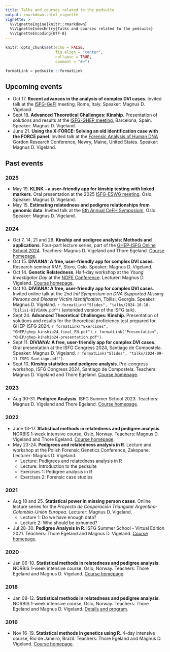```yaml
---
title: Talks and courses related to the pedsuite
output: rmarkdown::html_vignette
vignette: >
  %\VignetteEngine{knitr::rmarkdown}
  %\VignetteIndexEntry{Talks and courses related to the pedsuite}
  %\VignetteEncoding{UTF-8}
---
```


```r
knitr::opts_chunk$set(echo = FALSE, 
                      fig.align = "center",
                      collapse = TRUE,
                      comment = "#>")

formatLink = pedsuite:::formatLink
```

## Upcoming events

* Oct 17. **Recent advances in the analysis of complex DVI cases**. Invited talk at the [ISFG-GeFI](https://www.gefi-isfg.org/) meeting, Rome, Italy. Speaker: Magnus D. Vigeland.
* Sept 18. **Advanced Theoretical Challenges: Kinship**. Presentation of solutions and results at the [ISFG-GHEP meeting](https://ghep-isfg.org/en/meetings/jornadas2025/), Barcelona, Spain. Speaker: Magnus D. Vigeland.
* June 21. **Using the X-FORCE: Solving an old identification case with the FORCE panel**. Invited talk at the [Forensic Analysis of Human DNA](https://www.grc.org/forensic-analysis-of-human-dna-conference/2025/) Gordon Research Conference, Newry, Maine, United States. Speaker: Magnus D. Vigeland.


## Past events

### 2025

* May 19. **KLINK – a user-friendly app for kinship testing with linked markers**. Oral presentation at the 2025 [ISFG-ESWG meeting](https://axacoair.se/go?tjSbP6Yi), Oslo. Speaker: Magnus D. Vigeland.
* May 15. **Estimating relatedness and pedigree relationships from genomic data**. Invited talk at the [8th Annual CeFH Symposium](https://www.fhi.no/en/ch/Centre-for-fertility-and-health/events-en/the-8th-annual-cefh-symposium/), Oslo. Speaker: Magnus D. Vigeland.

### 2024

* Oct 7, 14, 21 and 28. **Kinship and pedigree analysis: Methods and applications**. Four-part lecture series, part of the [GHEP-ISFG Online School 2024](https://ghep-isfg.org/en/workshops/ghep-os/autumn2024/WS1/). Teachers: Magnus D. Vigeland and Thore Egeland. [Course homepage](https://magnusdv.github.io/pedsuite/articles/web_only/course-ghep2024.html).
* Oct 15. **DIVIANA: A free, user-friendly app for complex DVI cases**. Research seminar RMF, Storo, Oslo. Speaker: Magnus D. Vigeland.
* Oct 14. **Genetic Relatedness**. Half-day workshop at the *Young Investigator Day* at the [NOFE Conference](https://nofe.no/nofe-conference-2024/). Lecturer: Magnus D. Vigeland. [Course homepage](https://magnusdv.github.io/pedsuite/articles/web_only/course-yid2024.html).
* Oct 10. **DIVIANA: A free, user-friendly app for complex DVI cases**. Invited online talk at the _2nd Intl Symposium on DNA Supported Missing Persons and Disaster Victim Identification_, Tbilisi, Georgia. Speaker: Magnus D. Vigeland. `r formatLink("Slides", "talks/2024-10-10-Tbilisi-DIVIANA.pdf")` (extended version of the ISFG talk).
* Sept 24. **Advanced Theoretical Challenges: Kinship**. Presentation of solutions and results for the theoretical proficiency test prepared for GHEP-ISFG 2024. `r formatLink("Exercises", "GHEP/ghep_kinship24_final_EN.pdf")`. `r formatLink("Presentation", "GHEP/ghep-kinship24-presentation.pdf")`.
* Sept 11. **DIVIANA: A free, user-friendly app for complex DVI cases**. Oral presentation at the ISFG Congress 2024, Santiago de Compostela. Speaker: Magnus D. Vigeland. `r formatLink("Slides", "talks/2024-09-11-ISFG-Santiago.pdf")`.
* Sept 10. **Kinship statistics and pedigree analysis**. Pre-congress workshop, ISFG Congress 2024, Santiago de Compostela. Teachers: Magnus D. Vigeland and Thore Egeland. [Course homepage](https://magnusdv.github.io/pedsuite/articles/web_only/course-isfg2024.html).


### 2023

* Aug 30-31. **Pedigree Analysis**. ISFG Summer School 2023. Teachers: Magnus D. Vigeland and Thore Egeland. [Course homepage](https://magnusdv.github.io/pedsuite/articles/web_only/course-isfg2023.html).


### 2022

* June 13-17. **Statistical methods in relatedness and pedigree analysis**. NORBIS 1-week intensive course, Oslo, Norway. Teachers: Magnus D. Vigeland and Thore Egeland. [Course homepage](https://magnusdv.github.io/pedsuite/articles/web_only/course-norbis2022.html).
* May 23-24. **Pedigrees and relatedness analysis in R**. Lecture and workshop at the Polish Forensic Genetics Conference, Zakopane. Lecturer: Magnus D. Vigeland.
    * Lecture: Pedigrees and relatedness analysis in R
    * Lecture: Introduction to the pedsuite
    * Exercises 1: Pedigree analysis in R
    * Exercises 2: Forensic case studies

### 2021

* Aug 18 and 25. **Statistical power in missing person cases**. Online lecture series for the *Proyecto de Cooperación Triangular Argentina-Colombia-Unión Europea*. Lecturer: Magnus D. Vigeland.
    * Lecture 1: Do we have enough data?
    * Lecture 2: Who should be exhumed?
* Jul 28-30. **Pedigree Analysis in R**. ISFG Summer School - Virtual Edition 2021. Teachers: Thore Egeland and Magnus D. Vigeland. [Course homepage](https://magnusdv.github.io/pedsuite/articles/web_only/course-isfg2021.html).

### 2020

* Jan 06-10. **Statistical methods in relatedness and pedigree analysis**. NORBIS 1-week intensive course, Oslo, Norway. Teachers: Thore Egeland and Magnus D. Vigeland. [Course homepage](https://familias.name/norbisRelatedness/).

### 2018
* Jan 08-12. **Statistical methods in relatedness and pedigree analysis**. NORBIS 1-week intensive course, Oslo, Norway. Teachers: Thore Egeland and Magnus D. Vigeland. [Details and program](https://norbis.w.uib.no/activities/courses/statistical-methods-in-relatedness-and-pedigree-analysis/).

### 2016
* Nov 16-19. **Statistical methods in genetics using R**. 4-day intensive course, Rio de Janeiro, Brazil. Teachers: Thore Egeland and Magnus D. Vigeland. [Course homepage](https://familias.name/RioR/).
